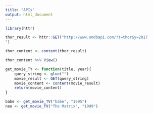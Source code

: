```yaml
---
title: "APIs"
output: html_document
---
```


```r
library(httr)
```

```r
thor_result <- httr::GET("http://www.omdbapi.com/?t=thor&y=2017
")
```

```r
thor_content <- content(thor_result)

thor_content %>% View()
```

```r
get_movie_TY <- function(title, year){
	query_string <- glue("")
	movie_result <- GET(query_string)
	movie_content <- content(movie_result)
	return(movie_content)
}
```

```r
babe <- get_movie_TV("babe", "1995")
neo <- get_movie_TV("The Matrix", "1999")

```

